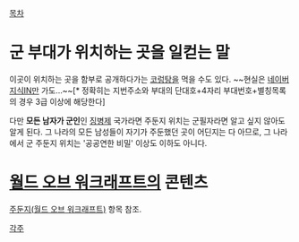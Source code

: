 [[목차]]
= 군 부대가 위치하는 곳을 일컫는 말 =
이곳이 위치하는 곳을 함부로 공개하다가는 [[코렁탕]]을 먹을 수도 있다. ~~현실은 [[네이버]] [[네이버 지식iN|지식IN]]만 가도...~~[* 정확히는 지번주소와 부대의 단대호+4자리 부대번호+별칭목록의 경우 3급 이상에 해당한다]

다만 '''모든 남자가 군인'''인 [[징병제]] 국가라면 주둔지 위치는 군필자라면 알고 싶지 않아도 알게 된다. 그 나라의 모든 남성들이 자기가 주둔했던 곳이 어딘지는 다 아므로, 그 나라에서 군 주둔지 위치는 '공공연한 비밀' 이상도 이하도 아니다.

= [[월드 오브 워크래프트]]의 콘텐츠 =
[[주둔지(월드 오브 워크래프트)]] 항목 참조. 

[[각주]]
